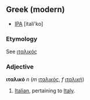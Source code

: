 ==Greek (modern)==
*[[IPA]] [itali'ko]
=== Etymology ===
See [[ιταλικός]]

===Adjective===
'''ιταλικό''' ''n'' (''m'' [[ιταλικός]], ''f'' [[ιταλική]])

#[[Italian]], pertaining to [[Italy]].